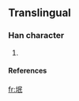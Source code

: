==Translingual==
===Han character===
{{Han char|rn=32|rad=土|as=05|sn=8|four=|canj=土口女心 (GRVP)}}
# {{defn|Han|sort=土05}}
====References====
{{Han ref|kx=0227.271|hdz=10435.131|uh=578A|ud=22410}}




[[fr:垊]]